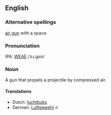 ==English==
===Alternative spellings===
[[air gun]] with a space

===Pronunciation===
IPA: [[WEAE]] /ˈɛɹ.gʌn/

===Noun===
A gun that propels a projectile by compressed air.

====Translations====
*Dutch: [[luchtbuks]]
*German: [[Luftgewehr]] ''n''
